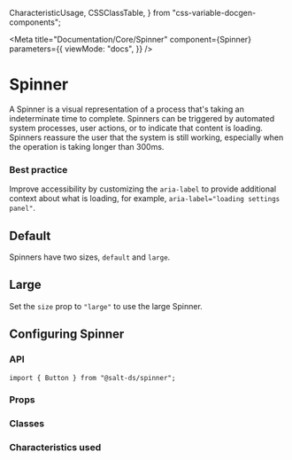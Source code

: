   CharacteristicUsage,
  CSSClassTable,
} from "css-variable-docgen-components";

<Meta
  title="Documentation/Core/Spinner"
  component={Spinner}
  parameters={{
    viewMode: "docs",
  }}
/>

# Spinner

A Spinner is a visual representation of a process that's taking an indeterminate time to complete. Spinners can be triggered by automated system processes, user actions, or to indicate that content is loading. Spinners reassure the user that the system is still working, especially when the operation is taking longer than 300ms.

### Best practice

Improve accessibility by customizing the `aria-label` to provide additional context about what is loading, for example, `aria-label="loading settings panel"`.

## Default

Spinners have two sizes, `default` and `large`.

<Canvas>
  <Story id="core-spinner--default" />
</Canvas>

## Large

Set the `size` prop to `"large"` to use the large Spinner.

<Canvas>
  <Story id="core-spinner--large" />
</Canvas>

## Configuring Spinner

### API

```
import { Button } from "@salt-ds/spinner";
```

### Props

<ArgsTable of={Spinner} />

### Classes

<CSSClassTable of={Spinner} />

### Characteristics used

<CharacteristicUsage of={Spinner} />

<HelpAndSupport />

